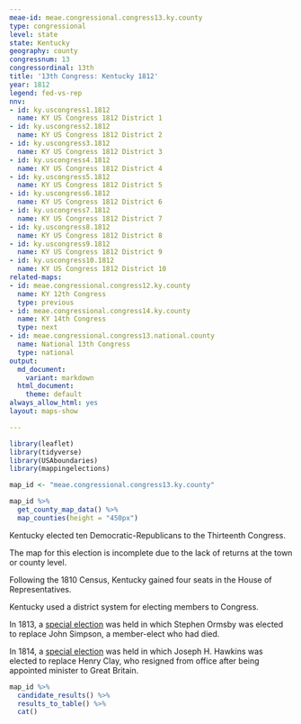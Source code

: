 ```yaml
---
meae-id: meae.congressional.congress13.ky.county
type: congressional
level: state
state: Kentucky
geography: county
congressnum: 13
congressordinal: 13th
title: '13th Congress: Kentucky 1812'
year: 1812
legend: fed-vs-rep
nnv:
- id: ky.uscongress1.1812
  name: KY US Congress 1812 District 1
- id: ky.uscongress2.1812
  name: KY US Congress 1812 District 2
- id: ky.uscongress3.1812
  name: KY US Congress 1812 District 3
- id: ky.uscongress4.1812
  name: KY US Congress 1812 District 4
- id: ky.uscongress5.1812
  name: KY US Congress 1812 District 5
- id: ky.uscongress6.1812
  name: KY US Congress 1812 District 6
- id: ky.uscongress7.1812
  name: KY US Congress 1812 District 7
- id: ky.uscongress8.1812
  name: KY US Congress 1812 District 8
- id: ky.uscongress9.1812
  name: KY US Congress 1812 District 9
- id: ky.uscongress10.1812
  name: KY US Congress 1812 District 10
related-maps:
- id: meae.congressional.congress12.ky.county
  name: KY 12th Congress
  type: previous
- id: meae.congressional.congress14.ky.county
  name: KY 14th Congress
  type: next
- id: meae.congressional.congress13.national.county
  name: National 13th Congress
  type: national
output:
  md_document:
    variant: markdown
  html_document:
    theme: default
always_allow_html: yes
layout: maps-show

---
```


```r
library(leaflet)
library(tidyverse)
library(USAboundaries)
library(mappingelections)

map_id <- "meae.congressional.congress13.ky.county"
```

<div class="map">

```r
map_id %>%
  get_county_map_data() %>%
  map_counties(height = "450px")
```

</div>

Kentucky elected ten Democratic-Republicans to the Thirteenth Congress.

The map for this election is incomplete due to the lack of returns at the town or county level.

Following the 1810 Census, Kentucky gained four seats in the House of Representatives.

Kentucky used a district system for electing members to Congress.

In 1813, a [special election](https://elections.lib.tufts.edu/catalog/tufts:ky.uscongress8.special.1813) was held in which Stephen Ormsby was elected to replace John Simpson, a member-elect who had died. 

In 1814, a [special election](https://elections.lib.tufts.edu/catalog/tufts:ky.specialelectionuscongress2.1814) was held in which Joseph H. Hawkins was elected to replace Henry Clay, who resigned from office after being appointed minister to Great Britain.

<div class="results-table">

```r
map_id %>%
  candidate_results() %>%
  results_to_table() %>%
  cat()
```

</div>
